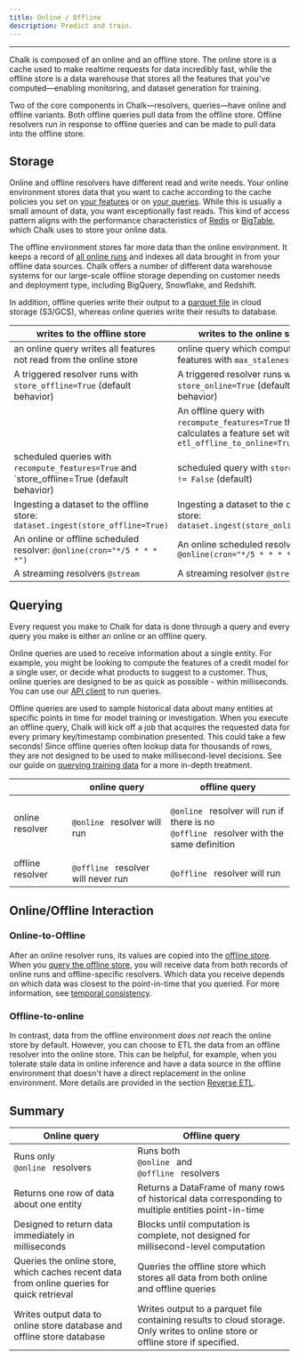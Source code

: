 ```yaml
---
title: Online / Offline
description: Predict and train.
---
```

---

Chalk is composed of an online and an offline store. The online store is a cache used to make
realtime requests for data incredibly fast, while the offline store is a data warehouse that stores
all the features that you've computed—enabling monitoring, and dataset generation for training.

Two of the core components in Chalk—resolvers, queries—have online and offline variants. Both
offline queries pull data from the offline store. Offline resolvers run in response to offline
queries and can be made to pull data into the offline store.

## Storage

Online and offline resolvers have different read and write needs.
Your online environment stores data that you want to cache
according to the cache policies you set on [your features](/docs/feature-caching) or
on [your queries](/docs/query-caching). While this is usually a small amount of data,
you want exceptionally fast reads.
This kind of access pattern aligns
with the performance characteristics of [Redis](https://redis.com) or [BigTable](https://cloud.google.com/bigtable),
which Chalk uses to store your online data.

The offline environment stores far more data than the online environment.
It keeps a record of [all online runs](#online-to-offline)
and indexes all data brought in from your offline data sources.
Chalk offers a number of different data warehouse systems for our large-scale
offline storage depending on customer needs and deployment type,
including BigQuery, Snowflake, and Redshift.

In addition, offline queries write their output to a [parquet file](https://parquet.apache.org/)
in cloud storage (S3/GCS), whereas online queries write their results to database.

| writes to the offline store                                            | writes to the online store                                                          |
|------------------------------------------------------------------------|-------------------------------------------------------------------------------------|
| an online query writes all features not read from the online store     | online query which computes features with `max_staleness != 0`                      |
| A triggered resolver runs with `store_offline=True` (default behavior) | A triggered resolver runs with `store_online=True` (default behavior)               |
|                                                                        |An offline query with `recompute_features=True` that calculates a feature set with `etl_offline_to_online=True` |
| scheduled queries with `recompute_features=True` and `store_offline=True (default behavior) | scheduled query with `store_online != False` (default)         |
| Ingesting a dataset to the offline store: `dataset.ingest(store_offline=True)` | Ingesting a dataset to the online store: `dataset.ingest(store_online=True)`|
| An online or offline scheduled resolver: `@online(cron="*/5 * * * *")`            | An online scheduled resolver: `@online(cron="*/5 * * * *")`                         |
| A streaming resolvers `@stream`                                        | A streaming resolver `@stream`                                                      |


## Querying

Every request you make to Chalk for data is done through a query and every query
you make is either an online or an offline query.

Online queries are used to receive information about a single entity.
For example, you might be looking to compute the features of a
credit model for a single user, or decide what products to suggest
to a customer. Thus, online queries are designed to be as quick as possible -
within milliseconds. You can use our [API client](/docs/query-basics) to run
queries.

Offline queries are used to sample historical data about many entities
at specific points in time for model training or investigation.
When you execute an offline query, Chalk will kick off a job that acquires the requested data for
every primary key/timestamp combination presented. This could take a few seconds!
Since offline queries often lookup data for thousands of
rows, they are not designed to be used to make millisecond-level decisions.
See our guide on [querying training data](/docs/training-client)
for a more in-depth treatment.

|                  | online query                                                                                                                       | offline query                                                                                                                                                                                                                                                                           |
|------------------|------------------------------------------------------------------------------------------------------------------------------------|-----------------------------------------------------------------------------------------------------------------------------------------------------------------------------------------------------------------------------------------------------------------------------------------|
| online resolver  | <code className="whitespace-nowrap before:content-none text-pink-400 after:content-none"> @online </code> resolver will run        | <code className="whitespace-nowrap before:content-none text-pink-400 after:content-none"> @online </code> resolver will run if there is no <code className="whitespace-nowrap before:content-none text-pink-400 after:content-none"> @offline </code> resolver with the same definition |
| offline resolver | <code className="whitespace-nowrap before:content-none text-pink-400 after:content-none"> @offline </code> resolver will never run | <code className="whitespace-nowrap before:content-none text-pink-400 after:content-none"> @offline </code> resolver will run                                                                                                                                                            |


## Online/Offline Interaction

### Online-to-Offline

After an online resolver runs, its values are copied into the [offline store](#storage).
When you [query the offline store](/docs/training-client),
you will receive data from both records of online runs and offline-specific resolvers.
Which data you receive depends on which data was closest to the point-in-time
that you queried.
For more information, see [temporal consistency](/docs/temporal-consistency).

### Offline-to-online

In contrast, data from the offline environment _does not_
reach the online store by default.
However, you can choose to ETL the data from an offline
resolver into the online store.
This can be helpful, for example,
when you tolerate stale data in online inference and
have a data source in the offline environment that doesn't
have a direct replacement in the online environment.
More details are provided in the section [Reverse ETL](/docs/reverse-etl).

## Summary

| Online query                                                                                                                  | Offline query                                                                                                                                                                                                                                |
|-------------------------------------------------------------------------------------------------------------------------------|----------------------------------------------------------------------------------------------------------------------------------------------------------------------------------------------------------------------------------------------|
| Runs only <code className="whitespace-nowrap before:content-none text-pink-400 after:content-none"> @online </code> resolvers | Runs both <code className="whitespace-nowrap before:content-none text-pink-400 after:content-none"> @online </code> and <code className="whitespace-nowrap before:content-none text-pink-400 after:content-none"> @offline </code> resolvers |
| Returns one row of data about one entity                                                                                      | Returns a DataFrame of many rows of historical data corresponding to multiple entities point-in-time                                                                                                                                         |
| Designed to return data immediately in milliseconds                                                                           | Blocks until computation is complete, not designed for millisecond-level computation                                                                                                                                                         |
| Queries the online store, which caches recent data from online queries for quick retrieval                                    | Queries the offline store which stores all data from both online and offline queries                                                                                                                                            |
| Writes output data to online store database and offline store database                                                        | Writes output to a parquet file containing results to cloud storage. Only writes to online store or offline store if specified.
